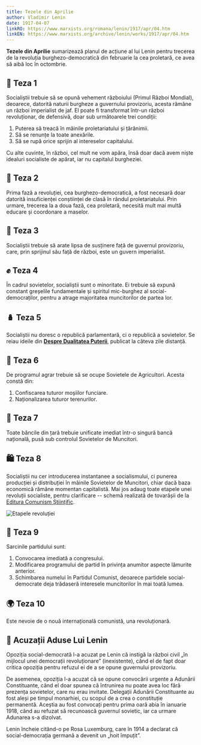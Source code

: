```yaml
---
title: Tezele din Aprilie
author: Vladimir Lenin
date: 1917-04-07
linkRO: https://www.marxists.org/romana/lenin/1917/apr/04.htm
linkEN: https://www.marxists.org/archive/lenin/works/1917/apr/04.htm
---
```


**Tezele din Aprilie** sumarizează planul de acțiune al lui Lenin pentru trecerea de la revoluția burghezo-democratică din februarie la cea proletară, ce avea să aibă loc în octombrie.

## 👑 Teza 1

Socialiștii trebuie să se opună vehement războiului (Primul Război Mondial), deoarece, datorită naturii burgheze a guvernului provizoriu, acesta rămâne un război imperialist de jaf. El poate fi transformat într-un război revoluționar, de defensivă, doar sub următoarele trei condiții:

1. Puterea să treacă în mâinile proletariatului și țărănimii.
2. Să se renunțe la toate anexările.
3. Să se rupă orice sprijin al intereselor capitalului.

Cu alte cuvinte, în război, cel mult ne vom apăra, însă doar dacă avem niște idealuri socialiste de apărat, iar nu capitalul burgheziei.

## 🚩 Teza 2

Prima fază a revoluției, cea burghezo-democratică, a fost necesară doar datorită insuficienței conștiinței de clasă în rândul proletariatului. Prin urmare, trecerea la a doua fază, cea proletară, necesită mult mai multă educare și coordonare a maselor.

## 🏢 Teza 3

Socialiștii trebuie să arate lipsa de susținere față de guvernul provizoriu, care, prin sprijinul său față de război, este un guvern imperialist.

## ✊ Teza 4

În cadrul sovietelor, socialiștii sunt o minoritate. Ei trebuie să expună constant greșelile fundamentale și spiritul mic-burghez al social-democraților, pentru a atrage majoritatea muncitorilor de partea lor.

## 🪆 Teza 5

Socialiștii nu doresc o republică parlamentară, ci o republică a sovietelor. Se reiau ideile din [**Despre Dualitatea Puterii**](/note/despre-dualitatea-puterii/), publicat la câteva zile distanță.

## 🚜 Teza 6

De programul agrar trebuie să se ocupe Sovietele de Agricultori. Acesta constă din:

1. Confiscarea tuturor moșiilor funciare.
2. Naționalizarea tuturor terenurilor.

## 🏦 Teza 7

Toate băncile din țară trebuie unificate imediat într-o singură bancă națională, pusă sub controlul Sovietelor de Muncitori.

## 🛍️ Teza 8

Socialiștii nu cer introducerea instantanee a socialismului, ci punerea producției și distribuției în mâinile Sovietelor de Muncitori, chiar dacă baza economică rămâne momentan capitalistă. Mai jos adaug toate etapele unei revoluții socialiste, pentru clarificare -- schemă realizată de tovarășii de la [Editura Comunism Științific](https://www.instagram.com/comunism.stiintific/).

![Etapele revoluției](../../assets/posts/revolution-stages.jpg)

## 📢 Teza 9

Sarcinile partidului sunt:

1. Convocarea imediată a congresului.
2. Modificarea programului de partid în privința anumitor aspecte lămurite anterior.
3. Schimbarea numelui în Partidul Comunist, deoarece partidele social-democrate deja trădaseră interesele muncitorilor în mai toată lumea.

## 🌍 Teza 10

Este nevoie de o nouă internațională comunistă, una revoluționară.

## 🚨 Acuzații Aduse Lui Lenin

Opoziția social-democrată l-a acuzat pe Lenin că instigă la război civil „în mijlocul unei democrații revoluționare” (inexistente), când el de fapt doar critica opoziția pentru refuzul ei de a se opune guvernului provizoriu.

De asemenea, opoziția l-a acuzat că se opune convocării urgente a Adunării Constituante, când el doar spunea că întrunirea nu poate avea loc fără prezența sovietelor, care nu erau invitate. Delegații Adunării Constituante au fost aleși pe timpul monarhiei, cu scopul de a crea o constituție permanentă. Aceștia au fost convocați pentru prima oară abia în ianuarie 1918, când au refuzat să recunoască guvernul sovietic, iar ca urmare Adunarea s-a dizolvat.

Lenin încheie citând-o pe Rosa Luxemburg, care în 1914 a declarat că social-democrația germană a devenit un „hoit împuțit”.
